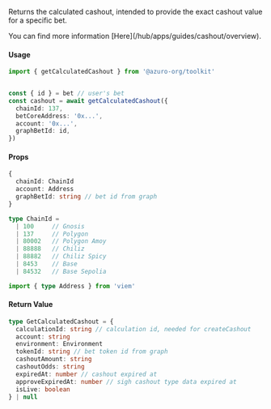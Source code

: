 
Returns the calculated cashout, intended to provide the exact cashout value for a specific bet.

<Callout type="info">
  You can find more information [Here](/hub/apps/guides/cashout/overview).
</Callout>

#### Usage

```ts {4, 9}
import { getCalculatedCashout } from '@azuro-org/toolkit'


const { id } = bet // user's bet
const cashout = await getCalculatedCashout({
  chainId: 137,
  betCoreAddress: '0x...',
  account: '0x...',
  graphBetId: id,
})
```

#### Props

```ts
{
  chainId: ChainId
  account: Address
  graphBetId: string // bet id from graph
}
```

```ts
type ChainId = 
  | 100     // Gnosis
  | 137     // Polygon
  | 80002   // Polygon Amoy
  | 88888   // Chiliz
  | 88882   // Chiliz Spicy
  | 8453    // Base
  | 84532   // Base Sepolia

import { type Address } from 'viem'
```

#### Return Value

```ts
type GetCalculatedCashout = {
  calculationId: string // calculation id, needed for createCashout
  account: string
  environment: Environment
  tokenId: string // bet token id from graph
  cashoutAmount: string
  cashoutOdds: string
  expiredAt: number // cashout expired at
  approveExpiredAt: number // sigh cashout type data expired at
  isLive: boolean
} | null
```
